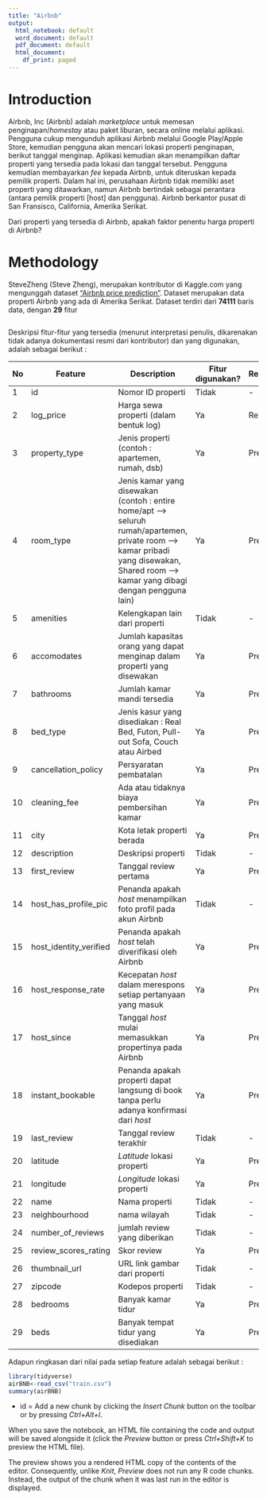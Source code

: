 ```yaml
---
title: "Airbnb"
output:
  html_notebook: default
  word_document: default
  pdf_document: default
  html_document:
    df_print: paged
---
```


# Introduction
Airbnb, Inc (Airbnb) adalah *marketplace* untuk memesan penginapan/*homestay* atau paket liburan, secara online melalui aplikasi. Pengguna cukup mengunduh aplikasi Airbnb melalui Google Play/Apple Store, kemudian pengguna akan mencari lokasi properti penginapan, berikut tanggal menginap. Aplikasi kemudian akan menampilkan daftar properti yang tersedia pada lokasi dan tanggal tersebut. Pengguna kemudian membayarkan *fee* kepada Airbnb, untuk diteruskan kepada pemilik properti. Dalam hal ini, perusahaan Airbnb tidak memiliki aset properti yang ditawarkan, namun Airbnb bertindak sebagai perantara (antara pemilik properti [host] dan pengguna). Airbnb berkantor pusat di San Fransisco, California, Amerika Serikat.

Dari properti yang tersedia di Airbnb, apakah faktor penentu harga properti di Airbnb?

# Methodology

SteveZheng (Steve Zheng), merupakan kontributor di Kaggle.com yang mengunggah dataset ["Airbnb price prediction"](https://www.kaggle.com/stevezhenghp/airbnb-price-prediction). Dataset merupakan data properti Airbnb yang ada di Amerika Serikat. Dataset terdiri dari **74111** baris data, dengan **29** fitur

```r

```

Deskripsi fitur-fitur yang tersedia (menurut interpretasi penulis, dikarenakan tidak adanya dokumentasi resmi dari kontributor) dan yang digunakan, adalah sebagai berikut : 


|No| Feature | Description | Fitur digunakan? | Response/Predictor |
| ----------- |----------- | ----------- | ----------- | ----------- |
|1| id | Nomor ID properti | Tidak | - |
|2| log_price | Harga sewa properti (dalam bentuk log) | Ya | Response |
|3| property_type | Jenis properti (contoh : apartemen, rumah, dsb) | Ya | Predictor|
|4| room_type | Jenis kamar yang disewakan (contoh : entire home/apt --> seluruh rumah/apartemen, private room --> kamar pribadi yang disewakan, Shared room --> kamar yang dibagi dengan pengguna lain) |Ya|Predictor|
|5|amenities|Kelengkapan lain dari properti|Tidak|-|
|6|accomodates|Jumlah kapasitas orang yang dapat menginap dalam properti yang disewakan|Ya|Predictor|
|7|bathrooms|Jumlah kamar mandi tersedia|Ya|Predictor|
|8|bed_type|Jenis kasur yang disediakan : Real Bed, Futon, Pull-out Sofa, Couch atau Airbed|Ya|Predictor|
|9|cancellation_policy|Persyaratan pembatalan|Ya|Predictor|
|10|cleaning_fee|Ada atau tidaknya biaya pembersihan kamar|Ya|Predictor|
|11|city|Kota letak properti berada|Ya|Predictor|
|12|description|Deskripsi properti|Tidak|-|
|13|first_review|Tanggal review pertama|Ya|Predictor|
|14|host_has_profile_pic|Penanda apakah *host* menampilkan foto profil pada akun Airbnb|Tidak|-|
|15|host_identity_verified|Penanda apakah *host* telah diverifikasi oleh Airbnb|Ya|Predictor|
|16|host_response_rate|Kecepatan *host* dalam merespons setiap pertanyaan yang masuk|Ya|Predictor|
|17|host_since|Tanggal *host* mulai memasukkan propertinya pada Airbnb|Ya|Predictor|
|18|instant_bookable|Penanda apakah properti dapat langsung di book tanpa perlu adanya konfirmasi dari *host*|Ya|Predictor|
|19|last_review|Tanggal review terakhir|Tidak|-|
|20|latitude|*Latitude* lokasi properti|Ya|Predictor|
|21|longitude|*Longitude* lokasi properti|Ya|Predictor|
|22|name|Nama properti|Tidak|-|
|23|neighbourhood|nama wilayah|Tidak|-|
|24|number_of_reviews|jumlah review yang diberikan|Tidak|-|
|25|review_scores_rating|Skor review|Ya|Predictor|
|26|thumbnail_url|URL link gambar dari properti|Tidak|-|
|27|zipcode|Kodepos properti|Tidak|-|
|28|bedrooms|Banyak kamar tidur|Ya|Predictor|
|29|beds|Banyak tempat tidur yang disediakan|Ya|Predictor|

Adapun ringkasan dari nilai pada setiap feature adalah sebagai berikut :

```r
library(tidyverse)
airBNB<-read_csv("train.csv")
summary(airBNB)
```



* id = 
Add a new chunk by clicking the *Insert Chunk* button on the toolbar or by pressing *Ctrl+Alt+I*.

When you save the notebook, an HTML file containing the code and output will be saved alongside it (click the *Preview* button or press *Ctrl+Shift+K* to preview the HTML file).

The preview shows you a rendered HTML copy of the contents of the editor. Consequently, unlike *Knit*, *Preview* does not run any R code chunks. Instead, the output of the chunk when it was last run in the editor is displayed.
